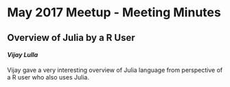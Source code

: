 
# May 2017 Meetup - Meeting Minutes

## Overview of Julia by a R User
#### *Vijay Lulla*

Vijay gave a very interesting overview of Julia language from perspective of a R user who also uses Julia. 


